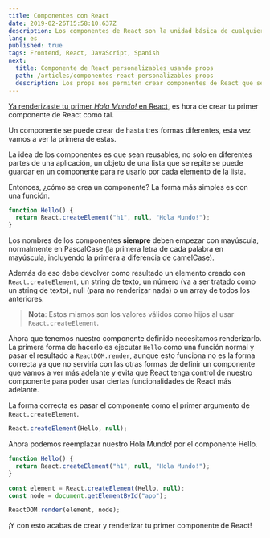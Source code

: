 ```yaml
---
title: Componentes con React
date: 2019-02-26T15:58:10.637Z
description: Los componentes de React son la unidad básica de cualquier aplicación hecha con esta librería, aprende como crear y usar componentes de React
lang: es
published: true
tags: Frontend, React, JavaScript, Spanish
next:
  title: Componente de React personalizables usando props
  path: /articles/componentes-react-personalizables-props
  description: Los props nos permiten crear componentes de React que sean personalizables y que nos sirven para muchos más casos.
---
```


[Ya renderizaste tu primer _Hola Mundo!_ en React](/articles/hola-mundo-react), es hora de crear tu primer componente de React como tal.

Un componente se puede crear de hasta tres formas diferentes, esta vez vamos a ver la primera de estas.

La idea de los componentes es que sean reusables, no solo en diferentes partes de una aplicación, un objeto de una lista que se repite se puede guardar en un componente para re usarlo por cada elemento de la lista.

Entonces, ¿cómo se crea un componente? La forma más simples es con una función.

```js
function Hello() {
  return React.createElement("h1", null, "Hola Mundo!");
}
```

Los nombres de los componentes **siempre** deben empezar con mayúscula, normalmente en PascalCase (la primera letra de cada palabra en mayúscula, incluyendo la primera a diferencia de camelCase).

Además de eso debe devolver como resultado un elemento creado con `React.createElement`, un string de texto, un número (va a ser tratado como un string de texto), null (para no renderizar nada) o un array de todos los anteriores.

> **Nota**: Estos mismos son los valores válidos como hijos al usar `React.createElement`.

Ahora que tenemos nuestro componente definido necesitamos renderizarlo. La primera forma de hacerlo es ejecutar `Hello` como una función normal y pasar el resultado a `ReactDOM.render`, aunque esto funciona no es la forma correcta ya que no serviría con las otras formas de definir un componente que vamos a ver más adelante y evita que React tenga control de nuestro componente para poder usar ciertas funcionalidades de React más adelante.

La forma correcta es pasar el componente como el primer argumento de `React.createElement`.

```js
React.createElement(Hello, null);
```

Ahora podemos reemplazar nuestro Hola Mundo! por el componente Hello.

```js
function Hello() {
  return React.createElement("h1", null, "Hola Mundo!");
}

const element = React.createElement(Hello, null);
const node = document.getElementById("app");

ReactDOM.render(element, node);
```

¡Y con esto acabas de crear y renderizar tu primer componente de React!
